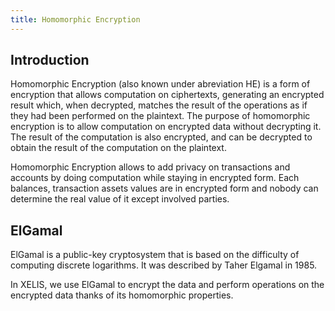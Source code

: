```yaml
---
title: Homomorphic Encryption
---
```


## Introduction

Homomorphic Encryption (also known under abreviation HE) is a form of encryption that allows computation on ciphertexts, generating an encrypted result which, when decrypted, matches the result of the operations as if they had been performed on the plaintext.
The purpose of homomorphic encryption is to allow computation on encrypted data without decrypting it.
The result of the computation is also encrypted, and can be decrypted to obtain the result of the computation on the plaintext.

Homomorphic Encryption allows to add privacy on transactions and accounts by doing computation while staying in encrypted form.
Each balances, transaction assets values are in encrypted form and nobody can determine the real value of it except involved parties.

## ElGamal

ElGamal is a public-key cryptosystem that is based on the difficulty of computing discrete logarithms. It was described by Taher Elgamal in 1985.

In XELIS, we use ElGamal to encrypt the data and perform operations on the encrypted data thanks of its homomorphic properties.
